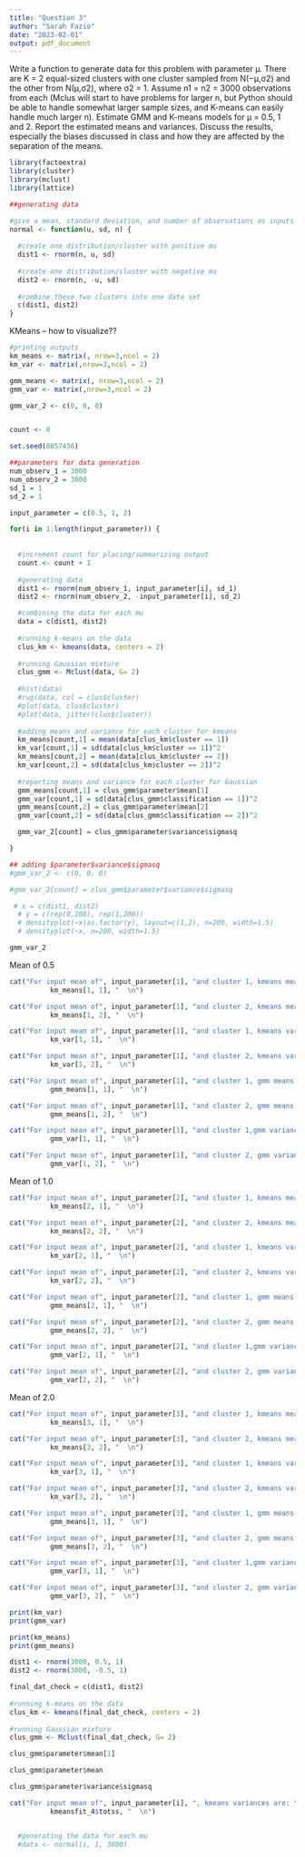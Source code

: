 ```yaml
---
title: "Question 3"
author: "Sarah Fazio"
date: "2023-02-01"
output: pdf_document
---
```


Write a function to generate data for this problem with parameter μ. There are K = 2 equal-sized clusters with one cluster sampled from N(−μ,σ2) and the other from N(μ,σ2), where σ2 = 1. Assume n1 = n2 = 3000 observations from each (Mclus will start to have problems for larger n, but Python should be able to handle somewhat larger sample sizes, and K-means can easily handle much larger n). Estimate GMM and K-means models for μ = 0.5, 1 and 2. Report the estimated means and variances. Discuss the results, especially the biases discussed in class and how they are affected by the separation of the means.


```r
library(factoextra)
library(cluster)
library(mclust)
library(lattice)
```


```r
##generating data

#give a mean, standard deviation, and number of observations as inputs
normal <- function(u, sd, n) {
  
  #create one distribution/cluster with positive mu
  dist1 <- rnorm(n, u, sd)
  
  #create one distribution/cluster with negative mu
  dist2 <- rnorm(n, -u, sd)
  
  #combine these two clusters into one data set
  c(dist1, dist2)
}

```

KMeans -- how to visualize??
```r
#printing outputs
km_means <- matrix(, nrow=3,ncol = 2)
km_var <- matrix(,nrow=3,ncol = 2)

gmm_means <- matrix(, nrow=3,ncol = 2)
gmm_var <- matrix(,nrow=3,ncol = 2)

gmm_var_2 <- c(0, 0, 0)


count <- 0

set.seed(8857436)

##parameters for data generation
num_observ_1 = 3000
num_observ_2 = 3000
sd_1 = 1
sd_2 = 1

input_parameter = c(0.5, 1, 2)

for(i in 1:length(input_parameter)) {
  
  
  #increment count for placing/summarizing output
  count <- count + 1
  
  #generating data
  dist1 <- rnorm(num_observ_1, input_parameter[i], sd_1)
  dist2 <- rnorm(num_observ_2, -input_parameter[i], sd_2)

  #combining the data for each mu
  data = c(dist1, dist2)
  
  #running k-means on the data
  clus_km <- kmeans(data, centers = 2)
  
  #running Gaussian mixture
  clus_gmm <- Mclust(data, G= 2)
  
  #hist(data)
  #rug(data, col = clus$cluster)
  #plot(data, clus$cluster)
  #plot(data, jitter(clus$cluster))
  
  #adding means and variance for each cluster for kmeans
  km_means[count,1] = mean(data[clus_km$cluster == 1])
  km_var[count,1] = sd(data[clus_km$cluster == 1])^2
  km_means[count,2] = mean(data[clus_km$cluster == 2])
  km_var[count,2] = sd(data[clus_km$cluster == 2])^2
  
  #reporting means and variance for each cluster for Gaussian
  gmm_means[count,1] = clus_gmm$parameter$mean[1]
  gmm_var[count,1] = sd(data[clus_gmm$classification == 1])^2
  gmm_means[count,2] = clus_gmm$parameter$mean[2]
  gmm_var[count,2] = sd(data[clus_gmm$classification == 2])^2

  gmm_var_2[count] = clus_gmm$parameter$variance$sigmasq

}


```


```r
## adding $parameter$variance$sigmasq
#gmm_var_2 <- c(0, 0, 0)

#gmm_var_2[count] = clus_gmm$parameter$variance$sigmasq

 # x = c(dist1, dist2)
  # y = c(rep(0,200), rep(1,200))
  # densityplot(~x|as.factor(y), layout=c(1,2), n=200, width=1.5)
  # densityplot(~x, n=200, width=1.5)

gmm_var_2
```


Mean of 0.5

```r
cat("For input mean of", input_parameter[1], "and cluster 1, kmeans means is: \n",
          km_means[1, 1], "  \n")

cat("For input mean of", input_parameter[1], "and cluster 2, kmeans means is: \n",
          km_means[1, 2], "  \n")

cat("For input mean of", input_parameter[1], "and cluster 1, kmeans variance is: \n",
          km_var[1, 1], "  \n")

cat("For input mean of", input_parameter[1], "and cluster 2, kmeans variance is: \n",
          km_var[1, 2], "  \n")
```

```r
cat("For input mean of", input_parameter[1], "and cluster 1, gmm means is: \n",
          gmm_means[1, 1], "  \n")

cat("For input mean of", input_parameter[1], "and cluster 2, gmm means is: \n",
          gmm_means[1, 2], "  \n")

cat("For input mean of", input_parameter[1], "and cluster 1,gmm variance is: \n",
          gmm_var[1, 1], "  \n")

cat("For input mean of", input_parameter[1], "and cluster 2, gmm variance is: \n",
          gmm_var[1, 2], "  \n")
```



Mean of 1.0

```r
cat("For input mean of", input_parameter[2], "and cluster 1, kmeans means is: \n",
          km_means[2, 1], "  \n")

cat("For input mean of", input_parameter[2], "and cluster 2, kmeans means is: \n",
          km_means[2, 2], "  \n")

cat("For input mean of", input_parameter[2], "and cluster 1, kmeans variance is: \n",
          km_var[2, 1], "  \n")

cat("For input mean of", input_parameter[2], "and cluster 2, kmeans variance is: \n",
          km_var[2, 2], "  \n")
```

```r
cat("For input mean of", input_parameter[2], "and cluster 1, gmm means is: \n",
          gmm_means[2, 1], "  \n")

cat("For input mean of", input_parameter[2], "and cluster 2, gmm means is: \n",
          gmm_means[2, 2], "  \n")

cat("For input mean of", input_parameter[2], "and cluster 1,gmm variance is: \n",
          gmm_var[2, 1], "  \n")

cat("For input mean of", input_parameter[2], "and cluster 2, gmm variance is: \n",
          gmm_var[2, 2], "  \n")
```




Mean of 2.0

```r
cat("For input mean of", input_parameter[3], "and cluster 1, kmeans means is: \n",
          km_means[3, 1], "  \n")

cat("For input mean of", input_parameter[3], "and cluster 2, kmeans means is: \n",
          km_means[3, 2], "  \n")

cat("For input mean of", input_parameter[3], "and cluster 1, kmeans variance is: \n",
          km_var[3, 1], "  \n")

cat("For input mean of", input_parameter[3], "and cluster 2, kmeans variance is: \n",
          km_var[3, 2], "  \n")
```




```r
cat("For input mean of", input_parameter[3], "and cluster 1, gmm means is: \n",
          gmm_means[3, 1], "  \n")

cat("For input mean of", input_parameter[3], "and cluster 2, gmm means is: \n",
          gmm_means[3, 2], "  \n")

cat("For input mean of", input_parameter[3], "and cluster 1,gmm variance is: \n",
          gmm_var[3, 1], "  \n")

cat("For input mean of", input_parameter[3], "and cluster 2, gmm variance is: \n",
          gmm_var[3, 2], "  \n")
```



```r
print(km_var)
print(gmm_var)

print(km_means)
print(gmm_means)
```


```r
dist1 <- rnorm(3000, 0.5, 1)
dist2 <- rnorm(3000, -0.5, 1)

final_dat_check = c(dist1, dist2)
  
#running k-means on the data
clus_km <- kmeans(final_dat_check, centers = 2)
  
#running Gaussian mixture
clus_gmm <- Mclust(final_dat_check, G= 2)

clus_gmm$parameter$mean[1]

clus_gmm$parameter$mean

clus_gmm$parameter$variance$sigmasq
```


```r
cat("For input mean of", input_parameter[i], ", kmeans variances are: \n",
          kmeansfit_4$totss, "  \n")


  #generating the data for each mu
  #data <- normal(i, 1, 3000)
```

